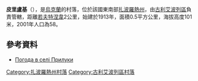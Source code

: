 {{coord|47|45|9|N|36|10|34|E|scale:100000|display=title}}

'''皮里盧基'''（{{lang-uk|Прилуки}}），是[[烏克蘭|烏克蘭]]的村落，位於該國東南部[[扎波羅熱州|扎波羅熱州]]，由[[古利艾波列區|古利艾波列區]]負責管轄，距離[[若夫特涅韋_(古利艾波列區)|若夫特涅韋]]2公里，始建於1913年，面積0.5平方公里，海拔高度101米，2001年人口為58。

==參考資料==
* [http://weather.in.ua/ua/zaporozhskaja/21600 Погода в селі Прилуки] {{Wayback|url=http://weather.in.ua/ua/zaporozhskaja/21600 |date=20210304142416 }}

[[Category:扎波羅熱州村落|Category:扎波羅熱州村落]]
[[Category:古利艾波列區村落|Category:古利艾波列區村落]]


{{Zaporizhia-geo-stub}}